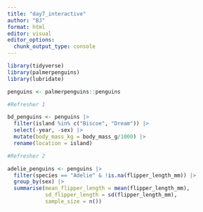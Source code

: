 ```yaml
---
title: "day7_interactive"
author: "BJ"
format: html
editor: visual
editor_options: 
  chunk_output_type: console
---
```


```r
library(tidyverse)
library(palmerpenguins)
library(lubridate)
```

```r
penguins <- palmerpenguins::penguins

#Refresher 1

bd_penguins <- penguins |>
  filter(island %in% c("Biscoe", "Dream")) |>
  select(-year, -sex) |>
  mutate(body_mass_kg = body_mass_g/1000) |>
  rename(location = island)

#Refresher 2

adelie_penguins <- penguins |>
  filter(species == "Adelie" & !is.na(flipper_length_mm)) |>
  group_by(sex) |>
  summarise(mean_flipper_length = mean(flipper_length_mm),
            sd_flipper_length = sd(flipper_length_mm),
            sample_size = n())

```


